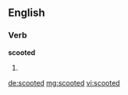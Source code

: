 ==English==

===Verb===
'''scooted'''

# {{en-past of|scoot}}

[[de:scooted]]
[[mg:scooted]]
[[vi:scooted]]